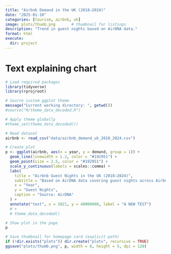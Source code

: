 ```yaml
---
title: "Airbnb Demand in the UK (2018–2024)"
date: "2025-01-10"
categories: [tourism, airbnb, uk]
image: plots/thumb.png       # thumbnail for listings
description: "Trend in guest nights based on AirDNA data."
format: html
execute:
  dir: project
---
```


# Text explaining chart

```r
# Load required packages
library(tidyverse)
library(rprojroot)

# Source custom ggplot theme
message("Current working directory: ", getwd())
#source("R/theme_data_decoded.R")

# Apply theme globally
#theme_set(theme_data_decoded())

# Read dataset
airbnb <- read_csv("data/airbnb_demand_uk_2018_2024.csv")

# Create plot
p <- ggplot(airbnb, aes(x = year, y = demand, group = 1)) +
  geom_line(linewidth = 1.2, color = "#192951") +
  geom_point(size = 2.5, color = "#192951") +
  scale_y_continuous(labels = scales::comma) +
  labs(
    title = "Airbnb Guest Nights in the UK (2018–2024)",
    subtitle = "Based on AirDNA data covering guest nights across Airbnb listings",
    x = "Year",
    y = "Guest Nights",
    caption = "Source: AirDNA"
  ) +
  annotate("text", x = 2021, y = 40000000, label = "A NEW TEST")
  # +
  # theme_data_decoded()
```

```r
# Show plot in the page
p
```

```r
# Save thumbnail for homepage card (explicit path)
if (!dir.exists("plots")) dir.create("plots", recursive = TRUE)
ggsave("plots/thumb.png", p, width = 8, height = 5, dpi = 120)
```
